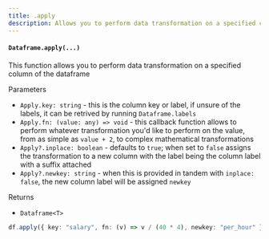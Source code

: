 ```yaml
---
title: .apply
description: Allows you to perform data transformation on a specified column of the dataframe
---
```


#### `Dataframe.apply(...)`

This function allows you to perform data transformation on a specified column of the dataframe

Parameters

- `Apply.key: string` - this is the column key or label, if unsure of the labels, it can be retrived by running `Dataframe.labels`
- `Apply.fn: (value: any) => void` - this callback function allows to perform whatever transformation you'd like to perform on the value, from as simple as `value + 2`, to complex mathematical transformations
- `Apply?.inplace: boolean` - defaults to `true`; when set to `false` assigns the transformation to a new column with the label being the column label with a suffix attached
- `Apply?.newkey: string` - when this is provided in tandem with `inplace: false`, the new column label will be assigned `newkey`

Returns

- `Dataframe<T>`

```typescript
df.apply({ key: "salary", fn: (v) => v / (40 * 4), newkey: "per_hour" });
```
